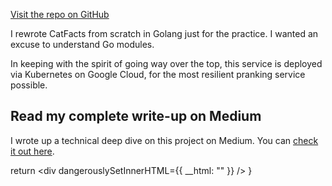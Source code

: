 

[Visit the repo on GitHub](https://github.com/zackproser/super_catfacts)

I rewrote CatFacts from scratch in Golang just for the practice. I wanted an excuse to understand Go modules.

In keeping with the spirit of going way over the top, this service is deployed via Kubernetes on Google Cloud, for the most resilient pranking service possible.

## Read my complete write-up on Medium

I wrote up a technical deep dive on this project on Medium. You can [check it out here](https://medium.com/swlh/building-a-catfacts-pranking-service-in-golang-5b51e8721fe2?source=friends_link&sk=8b97968fa6fdbf51cbb0bd3b5983c674).



  return <div dangerouslySetInnerHTML={{ __html: "" }} />
}
